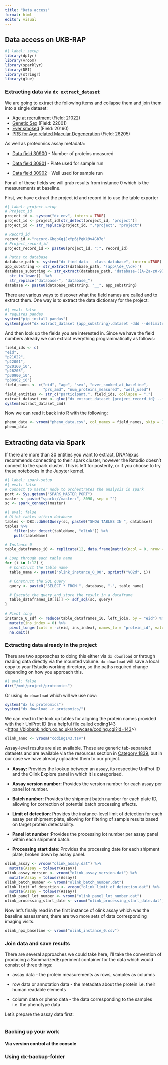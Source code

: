 ```yaml
---
title: "Data access"
format: html
editor: visual
---
```


## Data access on UKB-RAP

```r
#| label: setup
library(dplyr)
library(vroom)
library(sparklyr)
library(DBI)
library(stringr)
library(glue)
```

### Extracting data via `dx extract_dataset`

We are going to extract the following items and collapse them and join them into a single dataset:

-   [Age at recruitment](https://biobank.ndph.ox.ac.uk/ukb/field.cgi?id=21022) (Field: 21022)
-   [Genetic Sex](https://biobank.ndph.ox.ac.uk/ukb/field.cgi?id=22001) (Field: 22001)
-   [Ever smoked](https://biobank.ndph.ox.ac.uk/ukb/field.cgi?id=20160) (Field: 20160)
-   [PRS for Age related Macular Degeneration](https://biobank.ndph.ox.ac.uk/ukb/field.cgi?id=26205) (Field: 26205)

As well as proteomics assay metadata:

-   [Data field 30900](https://biobank.ndph.ox.ac.uk/showcase/field.cgi?id=30900) - Number of proteins measured

-   [Data field 30901](https://biobank.ndph.ox.ac.uk/showcase/field.cgi?id=30901) - Plate used for sample run

-   [Data field 30902](https://biobank.ndph.ox.ac.uk/showcase/field.cgi?id=30902) - Well used for sample run

For all of these fields we will grab results from instance 0 which is the measurements at baseline.

First, we have extract the project id and record id to use the table exporter

```r
#| label: project-setup
# Project_id
project_id <- system("dx env", intern = TRUE)
project_id <- project_id[str_detect(project_id, "project")]
project_id <- str_replace(project_id, ".*project", "project")

# Record_id
record_id <-"record-GbgbXqjJxYp6jPgKk9v4Gb7q" 
# Project_record_id
project_record_id <- paste0(project_id, ":", record_id)

# Paths to database
database_path <- system("dx find data --class database", intern =TRUE)
app_substring <- str_extract(database_path, '(app\\d+_\\d+)')
database_substring <- str_extract(database_path, 'database-([A-Za-z0-9]+)') %>% 
  str_to_lower()  %>% 
  str_replace("database-", "database_")
database <- paste0(database_substring, "__", app_substring)

```

There are various ways to discover what the field names are called and to extract them. One way is to extract the data dictionary for the project:

```r
#| eval: false
# requires pandas
system("pip install pandas")
system(glue("dx extract_dataset {app_substring}.dataset -ddd --delimiter ','"))
```

And then look up the fields you are interested in. Since we have the field numbers already we can extract everything programmatically as follows:

```r
field_ids <- c(
"eid",
"p21022",  
"p22001", 
"p20160_i0",  
"p26205", 
"p30900_i0", 
"p30902_i0")
field_names <- c("eid", "age", "sex", "ever_smoked_at_baseline", 
                 "prs_amd", "num_proteins_measured", "well_used")
field_entities <- str_c("participant.", field_ids, collapse = ",")
extract_dataset_cmd <- glue("dx extract_dataset {project_record_id} --fields  {field_entities} --o 'pheno_data.csv'")
system(extract_dataset_cmd)
```

Now we can read it back into R with the following:

```r
pheno_data <- vroom("pheno_data.csv", col_names = field_names, skip = 1)
pheno_data
```

## Extracting data via Spark

If there are more than 30 entities you want to extract, DNANexus recommends connecting to their spark cluster, however the Rstudio doesn't connect to the spark cluster. This is left for posterity, or if you choose to try these notebooks in the Jupyter kernel.

```r
#| label: spark-setup
#| eval: false
# Connect to master node to orchestrates the analysis in spark
port <- Sys.getenv("SPARK_MASTER_PORT")
master <- paste("spark://master:", 8090, sep = "")
sc <- spark_connect(master)
```

```r
#| eval: false
# Olink tables within database
tables <- DBI::dbGetQuery(sc, paste0("SHOW TABLES IN ", database))
tables %>%
    filter(str_detect(tableName, "olink")) %>%
    pull(tableName)
```

```r
# Instance 0
table_dataframes_i0 <- replicate(12, data.frame(matrix(ncol = 0, nrow = 0)), simplify = FALSE)

# Loop through each table name
for (i in 1:12) {
  # Construct the table name
  table_name <- paste0("olink_instance_0_00", sprintf("%02d", i))

  # Construct the SQL query
  query <- paste0("SELECT * FROM ", database, ".", table_name)

  # Execute the query and store the result in a dataframe
  table_dataframes_i0[[i]] <- sdf_sql(sc, query)
}

# Pivot long
instance_0_sdf <- reduce(table_dataframes_i0, left_join, by = "eid") %>%
  mutate(ins_index = 0) %>%
  pivot_longer(cols = -c(eid, ins_index), names_to = "protein_id", values_to = "result") %>%
  na.omit()
```

### Extracting data already in the project

There are two approaches to doing this either via `dx download` or through reading data directly via the mounted volume. `dx download` will save a local copy to your Rstudio working directory, so the paths required change depending on how you approach this.

```r
#| eval: false
dir("/mnt/project/proteomics")
```

Or using `dx download` which will we use now:

```r
system("dx ls proteomics")
system("dx download -r proteomics/")
```

We can read in the look up tables for aligning the protein names provided with their UniProt ID (in a helpful file called coding143 \<<https://biobank.ndph.ox.ac.uk/showcase/coding.cgi?id=143>\>)

```r
olink_anno <- vroom("coding143.tsv")
```

Assay-level results are also available. These are generic tab-separated datasets and are available via the resources section in [Category 1839](https://biobank.ndph.ox.ac.uk/showcase/label.cgi?id=1839), but in our case we have already uploaded them to our project.

-   **Assay:** Provides the lookup between an assay, its respective UniProt ID and the Olink Explore panel in which it is categorised.

-   **Assay version number:** Provides the version number for each assay per panel lot number.

-   **Batch number:** Provides the shipment batch number for each plate ID, allowing for correction of potential batch processing effects.

-   **Limit of detection**: Provides the instance-level limit of detection for each assay per shipment plate, allowing for filtering of sample results based on target protein detectability.

-   **Panel lot number** :Provides the processing lot number per assay panel within each shipment batch.

-   **Processing start date**: Provides the processing date for each shipment plate, broken down by assay panel.

``` r
olink_assay <- vroom("olink_assay.dat") %>% 
  mutate(Assay = tolower(Assay))
olink_assay_version <- vroom("olink_assay_version.dat") %>% 
  mutate(Assay = tolower(Assay))
olink_batch_number <- vroom("olink_batch_number.dat")
olink_limit_of_detection <- vroom("olink_limit_of_detection.dat") %>% 
  mutate(Assay = tolower(Assay))
olink_panel_lot_number <- vroom("olink_panel_lot_number.dat")
olink_processing_start_date <- vroom("olink_processing_start_date.dat")
```

Now let's finally read in the first instance of olink assay which was the baseline assessment, there are two more sets of data corresponding imaging visits.

```r
olink_npx_baseline <- vroom("olink_instance_0.csv")
```

### Join data and save results

There are several approaches we could take here, I'll take the convention of producing a SummarizedExperiment container for the data which would consist of three things:

-   assay data - the protein measurements as rows, samples as columns

-   row data or annotation data - the metadata about the protein i.e. their human readable elements

-   column data or pheno data - the data corresponding to the samples i.e. the phenotype data

Let's prepare the assay data first:

```r

```

### Backing up your work

#### Via version control at the console

### Using dx-backup-folder
